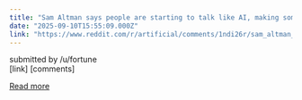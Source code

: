 ```yaml
---
title: "Sam Altman says people are starting to talk like AI, making some human interactions ‘feel very fake’"
date: "2025-09-10T15:55:09.000Z"
link: "https://www.reddit.com/r/artificial/comments/1ndi26r/sam_altman_says_people_are_starting_to_talk_like/"
---
```


submitted by    /u/fortune  
 [link]   [comments]

[Read more](https://www.reddit.com/r/artificial/comments/1ndi26r/sam_altman_says_people_are_starting_to_talk_like/)
